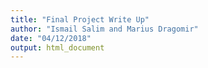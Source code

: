 ```yaml
---
title: "Final Project Write Up"
author: "Ismail Salim and Marius Dragomir"
date: "04/12/2018"
output: html_document
---
```


